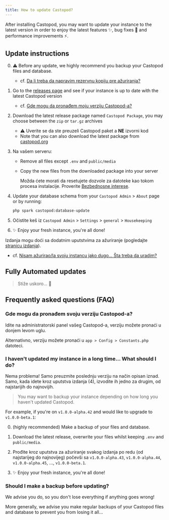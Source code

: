 ```yaml
---
title: How to update Castopod?
---
```



After installing Castopod, you may want to update your instance to the latest
version in order to enjoy the latest features ✨, bug fixes 🐛 and performance
improvements ⚡.

## Update instructions

0. ⚠️ Before any update, we highly recommend you backup your Castopod files and
   database.

   - cf.
     [Da li treba da napravim rezervnu kopiju pre ažuriranja?](#should-i-make-a-backup-before-updating)

1. Go to the
   [releases page](https://code.castopod.org/adaures/castopod/-/releases) and
   see if your instance is up to date with the latest Castopod version

   - cf.
     [Gde mogu da pronađem moju verziju Castopod-a?](#where-can-i-find-my-castopod-version)

2. Download the latest release package named `Castopod Package`, you may choose
   between the `zip` or `tar.gz` archives

   - ⚠️ Uverite se da ste preuzeli Castopod paket a **NE** izvorni kod
   - Note that you can also download the latest package from
     [castopod.org](https://castopod.org/)

3. Na vašem serveru:

   - Remove all files except `.env` and `public/media`
   - Copy the new files from the downloaded package into your server

     <Aside>

     Možda ćete morati da resetujete dozvole za datoteke kao tokom procesa
     instalacije. Proverite [Bezbednosne interese](./security.md).

     </Aside>

4. Update your database schema from your `Castopod Admin` > `About` page or by
   running:

   ```bash
   php spark castopod:database-update
   ```

5. Očistite keš iz `Castopod Admin` > `Settings` > `general` > `Housekeeping`

6. ✨ Enjoy your fresh instance, you're all done!

<Aside>

Izdanja mogu doći sa dodatnim uputstvima za ažuriranje (pogledajte
[stranicu izdanja](https://code.castopod.org/adaures/castopod/-/releases)).

- cf.
  [Nisam ažurirao/la svoju instancu jako dugo… Šta treba da uradim?](#i-havent-updated-my-instance-in-a-long-time-what-should-i-do)

</Aside>

## Fully Automated updates

> Stiže uskoro... 👀

## Frequently asked questions (FAQ)

### Gde mogu da pronađem svoju verziju Castopod-a?

Idite na administratorski panel vašeg Castopod-a, verziju možete pronaći u
donjem levom uglu.

Alternativno, verziju možete pronaći u `app > Config > Constants.php` datoteci.

### I haven't updated my instance in a long time… What should I do?

Nema problema! Samo preuzmite poslednju verziju na način opisan iznad. Samo,
kada idete kroz uputstva izdanja (4), izvodite ih jedno za drugim, od
najstarijih do najnovijih.

> You may want to backup your instance depending on how long you haven't updated
> Castopod.

For example, if you're on `v1.0.0-alpha.42` and would like to upgrade to
`v1.0.0-beta.1`:

0. (highly recommended) Make a backup of your files and database.

1. Download the latest release, overwrite your files whilst keeping `.env` and
   `public/media`.

2. Prođite kroz uputstva za ažuriranje svakog izdanja po redu (od najstarijeg do
   najnovijeg) počevši sa `v1.0.0-alpha.43`, `v1.0.0-alpha.44`,
   `v1.0.0-alpha.45`, …, `v1.0.0-beta.1`.

3. ✨ Enjoy your fresh instance, you're all done!

### Should I make a backup before updating?

We advise you do, so you don't lose everything if anything goes wrong!

More generally, we advise you make regular backups of your Castopod files and
database to prevent you from losing it all…
